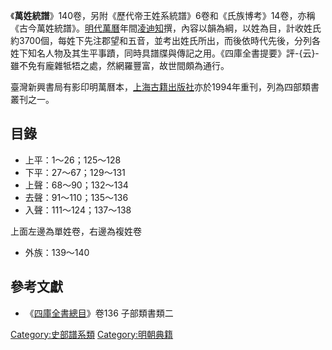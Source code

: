 《'''萬姓統譜'''》140卷，另附《歷代帝王姓系統譜》6卷和《氏族博考》14卷，亦稱《古今萬姓統譜》。[[明代|明代]][[萬曆|萬曆]]年間[[凌迪知|凌迪知]]撰，內容以韻為綱，以姓為目，計收姓氏約3700個，每姓下先注郡望和五音，並考出姓氏所出，而後依時代先後，分列各姓下知名人物及其生平事蹟，同時具譜牒與傳記之用。《四庫全書提要》評-{云}-雖不免有龐雜牴牾之處，然網羅豐富，故世間頗為通行。

臺灣新興書局有影印明萬曆本，[[上海古籍出版社|上海古籍出版社]]亦於1994年重刊，列為四部類書叢刊之一。

==目錄==
*上平：1～26；125～128
*下平：27～67；129～131
*上聲：68～90；132～134
*去聲：91～110；135～136
*入聲：111～124；137～138
上面左邊為單姓卷，右邊為複姓卷
*外族：139～140

== 參考文獻 ==
{{wikisource|萬姓統譜 (四庫全書本)}}
* 《[[欽定四庫全書總目提要|四庫全書總目]]》卷136 子部類書類二

{{Historical-book-stub}}

[[Category:史部譜系類|Category:史部譜系類]]
[[Category:明朝典籍|Category:明朝典籍]]
